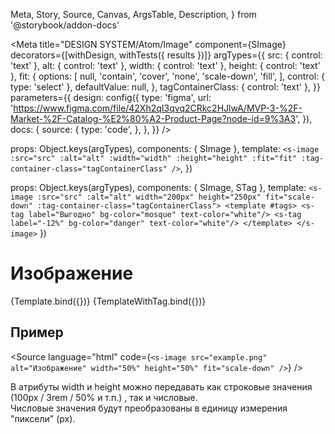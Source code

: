   Meta,
  Story,
  Source,
  Canvas,
  ArgsTable,
  Description,
} from '@storybook/addon-docs'

<Meta
  title="DESIGN SYSTEM/Atom/Image"
  component={SImage}
  decorators={[withDesign, withTests({ results })]}
  argTypes={{
    src: { control: 'text' },
    alt: { control: 'text' },
    width: { control: 'text' },
    height: { control: 'text' },
    fit: {
      options: [
        null,
        'contain',
        'cover',
        'none',
        'scale-down',
        'fill',
      ],
      control: { type: 'select' },
      defaultValue: null,
    },
    tagContainerClass: { control: 'text' },
  }}
  parameters={{
    design: config({
      type: 'figma',
      url:
        'https://www.figma.com/file/42Xh2qI3qvq2CRkc2HJlwA/MVP-3-%2F-Market-%2F-Catalog-%E2%80%A2-Product-Page?node-id=9%3A3',
    }),
    docs: {
      source: {
        type: 'code',
      },
    },
  }}
/>

  props: Object.keys(argTypes),
  components: { SImage },
  template: `
    <s-image :src="src" :alt="alt" :width="width" :height="height" :fit="fit" :tag-container-class="tagContainerClass" />
  `,
})

  props: Object.keys(argTypes),
  components: { SImage, STag },
  template: `
    <s-image :src="src" :alt="alt" width="200px" height="250px" fit="scale-down" :tag-container-class="tagContainerClass">
      <template #tags>
        <s-tag label="Выгодно" bg-color="mosque" text-color="white"/>
        <s-tag label="-12%" bg-color="danger" text-color="white"/>
      </template>
    </s-image>
  `
})

# Изображение

<Description />

<Canvas withToolbar withSource="none">
  <Story name="SImage">
    {Template.bind({})}
  </Story>
  <Story name="SImage(with tag)">
    {TemplateWithTag.bind({})}
  </Story>
</Canvas>

## Пример

<Source
  language="html"
  code={`
    <s-image src="example.png" alt="Изображение" width="50%" height="50%" fit="scale-down" />
  `}
/>

<ArgsTable />

<div style={{padding: '10px 0', marginBottom: '15px'}}>
  <span style={{color: '#111111', fontWeight: 700, fontSize: '20px'}}>
    В атрибуты <span style={{color: '#606060', fontSize: '20px'}}>width</span> и <span style={{color: '#606060', fontSize: '20px'}}>height</span> можно передавать как строковые значения
  </span>
  <span style={{color: '#606060', fontSize: '18px', marginLeft: '5px'}}>(100px / 3rem / 50% и т.п.)</span>
  <span style={{color: '#111111', fontWeight: 700, fontSize: '20px'}}>, так и числовые.</span>
  <div style={{padding: '20px'}}>
    <span>Числовые значения будут преобразованы в единицу измерения "пиксели" (px).</span>
  </div>
</div>
